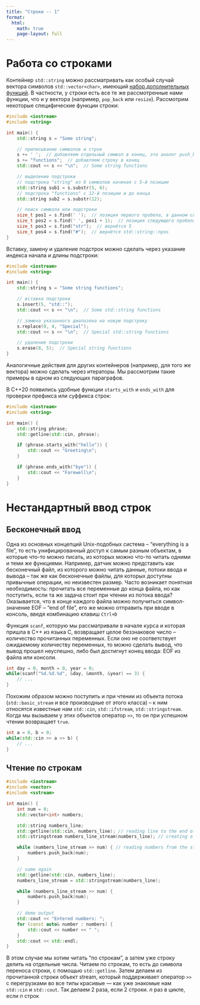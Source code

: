 ```yaml
---
title: "Строки -- 1"
format:
  html:
    math: true
    page-layout: full
---
```


# Работа со строками

Контейнер `std::string` можно рассматривать как особый случай вектора символов `std::vector<char>`, имеющий [набор дополнительных функций](https://en.cppreference.com/w/cpp/string/basic_string). В частности, у строки есть все те же рассмотренные нами функции, что и у вектора (например, `pop_back` или `resize`). Рассмотрим некоторые специфические функции строки:

```C++
#include <iostream>
#include <string>

int main() {
    std::string s = "Some string";

    // приписывание символов и строк
    s += ' ';  // добавляем отдельный символ в конец, это аналог push_back
    s += "functions";  // добавляем строку в конец
    std::cout << s << "\n";  // Some string functions

    // выделение подстроки
    // подстрока "string" из 6 символов начиная с 5-й позиции
    std::string sub1 = s.substr(5, 6);
    // подстрока "functions" с 12-й позиции и до конца
    std::string sub2 = s.substr(12);

    // поиск символа или подстроки
    size_t pos1 = s.find(' ');  // позиция первого пробела, в данном случае 4
    size_t pos2 = s.find(' ', pos1 + 1);  // позиция следующего пробела (11)
    size_t pos3 = s.find("str");  // вернётся 5
    size_t pos4 = s.find("#");  // вернётся std::string::npos
}
```

Вставку, замену и удаление подстрок можно сделать через указание индекса начала и длины подстроки:

```C++
#include <iostream>
#include <string>

int main() {
    std::string s = "Some string functions";

    // вставка подстроки
    s.insert(5, "std::");
    std::cout << s << "\n";  // Some std::string functions

    // замена указанного диапазона на новую подстроку
    s.replace(0, 4, "Special");
    std::cout << s << "\n";  // Special std::string functions

    // удаление подстроки
    s.erase(8, 5);  // Special string functions
}
```

Аналогичные действия для других контейнеров (например, для того же вектора) можно сделать через итераторы. Мы рассмотрим такие примеры в одном из следующих параграфов.

В C++20 появились удобные функции `starts_with` и `ends_with` для проверки префикса или суффикса строк:

```C++
#include <iostream>
#include <string>

int main() {
    std::string phrase;
    std::getline(std::cin, phrase);

    if (phrase.starts_with("hello")) {
        std::cout << "Greeting\n";
    }

    if (phrase.ends_with("bye")) {
        std::cout << "Farewell\n";
    }
}
```

# Нестандартный ввод строк

## Бесконечный ввод

Одна из основных концепций Unix-подобных система -- "everything is a file", то есть унифицированный доступ к самым разным объектам, в которые что-то можно писать, из которых можно что-то читать одними и теми же функциями. Например, датчик можно представить как бесконечный файл, из которого можно читать данные, потоки ввода и вывода -- так же как бесконечные файлы, для которых доступны привычные операции, но неизвестен размер. Часто возникает понятная необходимость: прочитать все переменные до конца файла, но как поступить, если та же задача стоит при чтении из потока ввода? Оказывается, что в конце каждого файла можно получиться символ-значение EOF -- "end of file", его же можно отправить при вводе в консоль, введя комбинацию клавиш `Ctrl+D`

Функция `scanf`, которую мы рассматривали в начале курса и которая пришла в C++ из языка C, возвращает целое беззнаковое число -- количество прочитанных переменных. Если оно не соответствует ожидаемому количеству переменных, то можно сделать вывод, что вывод прошел неуспешно, либо был достигнут конец ввода: EOF из файла или консоли.

```C++
int day = 0, month = 0, year = 0;
while(scanf("%d.%d.%d", &day, &month, &year) == 3) {
    // ...
}
```

Похожим образом можно поступить и при чтении из объекта потока (`std::basic_stream` и все производные от этого класса) -- к ним относятся известные нам `std::cin`, `std::ifstream`, `std::stringstream`. Когда мы вызываем у этих объектов оператор `>>`, то он при успешном чтении возвращает `true`.

```C++
int a = 0, b = 0;
while(std::cin >> a >> b) {
    // ...
}
```

## Чтение по строкам

```C++
#include <iostream>
#include <vector>
#include <sstream>

int main() {
    int num = 0;
    std::vector<int> numbers;

    std::string numbers_line;
    std::getline(std::cin, numbers_line); // reading line to the end of the line
    std::stringstream numbers_line_stream(numbers_line); // creating a stream from the line

    while (numbers_line_stream >> num) { // reading numbers from the stream, spliting by space in fact
        numbers.push_back(num);
    }

    // same again
    std::getline(std::cin, numbers_line);
    numbers_line_stream = std::stringstream(numbers_line);

    while (numbers_line_stream >> num) {
        numbers.push_back(num);
    }

    // demo output
    std::cout << "Entered numbers: ";
    for (const auto& number : numbers) {
        std::cout << number << " ";
    }
    std::cout << std::endl;
}

```

В этом случае мы хотим читать "по строкам", а затем уже строку делить на отдельные числа. Читаем по строкам, то есть до символа переноса строки, с помощью `std::getline`. Затем делаем из прочитанной строки объект stream, который поддерживает оператор `>>` с перегрузками во все типы красивые — как уже знакомые нам `std::cin` и `std::cout`. Так делаем 2 раза, если 2 строки. $n$ раз в цикле, если $n$ строк


